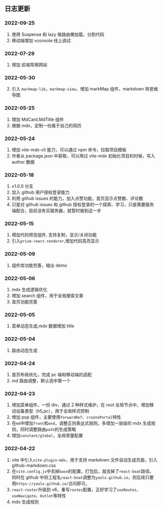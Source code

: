 ## 日志更新

### 2022-09-25

1. 使用 Suspense 和 lazy 做路由懒加载，分割代码
2. 移动端增加 vconsole 线上调试

### 2022-07-29

1. 增加 前端常用网站

### 2022-05-30

2. 引入 `markmap-lib`，`markmap-view`，增加 markMap 组件，markdown 转思维导图

### 2022-05-25

1. 增加 MdCard,MdTitle 组件
2. 根据 mdx，定制一份属于自己的简历

### 2022-05-24

1. 增加 vite-mdx-cli 能力，可以通过 npm 命令，拉取项目模板
2. 作者从 package.json 中获取，可以用过 vite-mdx 初始化项目的时候，写入 author 数据

### 2022-05-18

1. v1.0.0 分支
2. 加入 github 用户授权登录能力
3. 利用 github issues 的能力，加入点赞功能，首页显示点赞数、评论数
4. 只是对 github issues 和 github 授权登录的一个探索、学习，只是需要服务端配合，目前没有买服务器，就暂时做到这一步

### 2022-05-15

1. 增加代码预览组件, 支持复制，显示/关闭功能
2. 引入`prism-react-renderer`,增加代码高亮显示

### 2022-05-09

1. 组件库功能完善，输出 demo

### 2022-05-06

1. mdx 生成逻辑优化
2. 增加 search 组件，用于全局搜索文章
3. 首页功能完善

### 2022-05-05

1. 菜单动态生成,mdx 数据增加 title

### 2022-05-04

1. 路由动态生成

### 2022-04-24

1. 首页布局优化，完成 pc 端和移动端的适配
2. md 路由调整，默认选中第一个

### 2022-04-23

1. 增加菜单组件，一份 div，通过 2 种样式维护，在 root 全局节点中，增加移动设备类型（h5,pc），用于全局样式控制
2. 增加 pop 组件，主要使用`forwardRef`、`createPortal`特性
3. 在`md`中增加`front`和`end`，调整正则表达式规则，多增加一层级的 mdx 生成规则，同时调整路由`path`的生成策略
4. 增加`constant/global`，全局常量配置

### 2022-04-22

1. vite 中引入`vite-plugin-mdx`，用于支持 markdown 文件自动生成页面，引入 github-markdown.css
2. 在`vite.config.js`中去掉`base`的配置，打包后，就去掉了`react-boat`路径。
   同时在 github 中将工程名`react-boat`调整为`yaolx.github.io`，则后续只要用`https://yaolx.github.io/`访问即可。
3. `react-router`升级到 v6，重写`routes`配置，正好学习了`useRoutes`、`useNavigate`、`Outlet`等特性
4. mdx 生成规则

